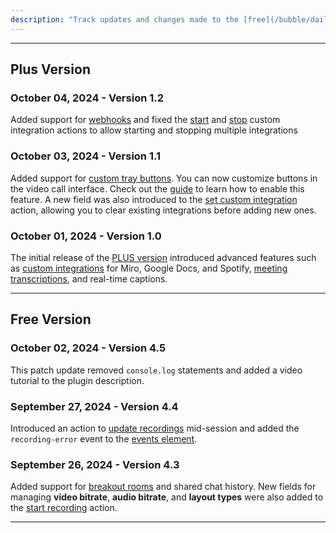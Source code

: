 ```yaml
---
description: "Track updates and changes made to the [free](/bubble/daily/changelog#free-version) and [PLUS](/bubble/daily/changelog#plus-version) Daily Video Conferencing & Chat Plugin."
---
```



---

## Plus Version

### **October 04, 2024 - Version 1.2**

Added support for [webhooks](/bubble/daily/plugin-reference/actions/create-webhook) and fixed the [start](/bubble/daily/plugin-reference/actions/start-custom-integration) and [stop](/bubble/daily/plugin-reference/actions/stop-custom-integration) custom integration actions to allow starting and stopping multiple integrations

### **October 03, 2024 - Version 1.1**

Added support for [custom tray buttons](/bubble/daily/plugin-reference/actions/update-custom-tray-buttons). You can now customize buttons in the video call interface. Check out the [guide](/bubble/daily/how-tos/add-custom-buttons) to learn how to enable this feature. A new field was also introduced to the [set custom integration](/bubble/daily/plugin-reference/actions/set-custom-integration) action, allowing you to clear existing integrations before adding new ones.

### **October 01, 2024 - Version 1.0**

The initial release of the [PLUS version](https://bubble.io/plugin/daily-video--audio-plus-1727441795463x240182085842370560) introduced advanced features such as [custom integrations](/bubble/daily/how-tos/add-custom-integrations) for Miro, Google Docs, and Spotify, [meeting transcriptions](/bubble/daily/how-tos/transcribe-a-meeting), and real-time captions.

---

## Free Version

### **October 02, 2024 - Version 4.5**

This patch update removed `console.log` statements and added a video tutorial to the plugin description.

### **September 27, 2024 - Version 4.4**

Introduced an action to [update recordings](/bubble/daily/plugin-reference/actions/update-recording) mid-session and added the `recording-error` event to the [events element](/bubble/daily/plugin-reference/elements/daily-events).

### **September 26, 2024 - Version 4.3**

Added support for [breakout rooms](/bubble/daily/how-tos/enable-breakout-rooms) and shared chat history. New fields for managing **video bitrate**, **audio bitrate**, and **layout types** were also added to the [start recording](/bubble/daily/plugin-reference/actions/start-recording) action.

---

<dailyBubbleFooter />
